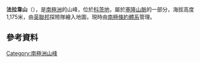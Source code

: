 {{coord|79|12|S|28|49|W|source:GNIS|display=title}}

'''法拉韋山'''（{{lang-en|Mount Faraway}}），是[[南極洲|南極洲]]的山峰，位於[[科茨地|科茨地]]，屬於[[塞隆山脈|塞隆山脈]]的一部分，海拔高度1,175米，由[[英聯邦|英聯邦]]探險隊繪入地圖，現時由[[南極條約體系|南極條約體系]]管理。

==參考資料==
{{cite gnis | type = antarid | id = 4770| name = Faraway, Mount | accessdate = 2012-03-15}}

{{DEFAULTSORT:Mount Faraway}}
[[Category:南極洲山峰|Category:南極洲山峰]]


{{CoatsLand-geo-stub}}